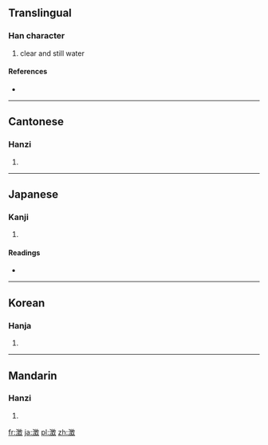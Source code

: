 ==Translingual==

===Han character===
{{Han char|rn=85|rad=水|as=12|sn=15|four=3814<sub>0</sub>|canj=水山土大 (EUGK)|ids=⿰氵⿰⿳山一王攵}}

# clear and still water

====References====
* {{Han ref|kx=0651.220|dkj=18313|dj=1061.250|hdz=31742.030|uh=6F82|ud=28546|bh=E64A|bd=58954}}

----

==Cantonese==

===Hanzi===
{{yue-hanzi|jyut=|y=ching4}}

# {{defn|lang=yue|sort=水12}}

----

==Japanese==

===Kanji===
{{ja-kanji|grade=|rs=水12}}

# {{defn|lang=ja|sort=水12}}

====Readings====
* {{ja-readings|on=[[ちょう]] (chō)|kun=[[すむ]] (sumu)}}

----

==Korean==

===Hanja===
{{ko-hanja|hangeul=징|eumhun=|rv=jing|mr=ching|y=cing}}

# {{defn|lang=ko|sort=水12}}

----

==Mandarin==

===Hanzi===
{{cmn-hanzi|pin=[[chéng]] ([[cheng2]])|wg=ch'eng<sup>2</sup>}}

# {{defn|lang=cmn|sort=水12}}

[[fr:澂]]
[[ja:澂]]
[[pl:澂]]
[[zh:澂]]